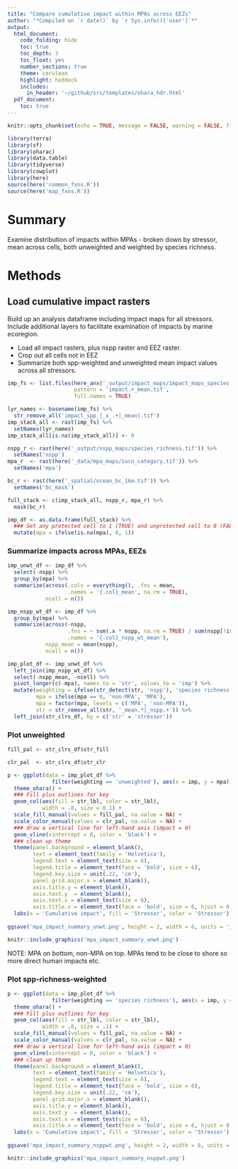 ```yaml
---
title: "Compare cumulative impact within MPAs across EEZs"
author: "*Compiled on `r date()` by `r Sys.info()['user']`*"
output: 
  html_document:
    code_folding: hide
    toc: true
    toc_depth: 3
    toc_float: yes
    number_sections: true
    theme: cerulean
    highlight: haddock
    includes: 
      in_header: '~/github/src/templates/ohara_hdr.html'
  pdf_document:
    toc: true
---
```


``` r

knitr::opts_chunk$set(echo = TRUE, message = FALSE, warning = FALSE, fig.height = 4, fig.width = 7)

library(terra)
library(sf)
library(oharac)
library(data.table)
library(tidyverse)
library(cowplot)
library(here)
source(here('common_fxns.R'))
source(here('map_fxns.R'))

```

# Summary

Examine distribution of impacts within MPAs - broken down by stressor, mean across cells, both unweighted and weighted by species richness.

# Methods

## Load cumulative impact rasters

Build up an analysis dataframe including impact maps for all stressors.  Include additional layers to facilitate examination of impacts by marine ecoregion.

* Load all impact rasters, plus nspp raster and EEZ raster.
* Crop out all cells not in EEZ
* Summarize both spp-weighted and unweighted mean impact values across all stressors.

```r
imp_fs <- list.files(here_anx('_output/impact_maps/impact_maps_species'), 
                     pattern = 'impact.+_mean.tif',
                     full.names = TRUE)

lyr_names <- basename(imp_fs) %>%
  str_remove_all('impact_spp_|_x_.+|_mean|.tif')
imp_stack_all <- rast(imp_fs) %>%
  setNames(lyr_names)
imp_stack_all[is.na(imp_stack_all)] <- 0
```

```r
nspp_r <- rast(here('_output/nspp_maps/species_richness.tif')) %>%
  setNames('nspp')
mpa_r  <- rast(here('_data/mpa_maps/iucn_category.tif')) %>%
  setNames('mpa')

bc_r <- rast(here('_spatial/ocean_bc_1km.tif')) %>%
  setNames('bc_mask')
```

```r
full_stack <- c(imp_stack_all, nspp_r, mpa_r) %>%
  mask(bc_r)

imp_df <- as.data.frame(full_stack) %>%
  ### Set any protected cell to 1 (TRUE) and unprotected cell to 0 (FALSE)
  mutate(mpa = ifelse(is.na(mpa), 0, 1))
```

### Summarize impacts across MPAs, EEZs

```r
imp_unwt_df <- imp_df %>%
  select(-nspp) %>%
  group_by(mpa) %>%
  summarize(across(.cols = everything(), .fns = mean,
                   .names = '{.col}_mean', na.rm = TRUE),
            ncell = n())

imp_nspp_wt_df <- imp_df %>%
  group_by(mpa) %>%
  summarize(across(-nspp, 
                   .fns = ~ sum(.x * nspp, na.rm = TRUE) / sum(nspp[!is.na(.x)]),
                   .names = '{.col}_nspp_wt_mean'),
            nspp_mean = mean(nspp),
            ncell = n()) 

imp_plot_df <- imp_unwt_df %>%
  left_join(imp_nspp_wt_df) %>%
  select(-nspp_mean, -ncell) %>%
  pivot_longer(c(-mpa), names_to = 'str', values_to = 'imp') %>%
  mutate(weighting = ifelse(str_detect(str, 'nspp'), 'species richness', 'unweighted'),
         mpa = ifelse(mpa == 0, 'non-MPA', 'MPA'),
         mpa = factor(mpa, levels = c('MPA', 'non-MPA')),
         str = str_remove_all(str, '_mean.*|_nspp.+')) %>%
  left_join(str_clrs_df, by = c('str' = 'stressor'))
```



### Plot unweighted

```r
fill_pal <- str_clrs_df$str_fill

clr_pal  <- str_clrs_df$str_clr

p <- ggplot(data = imp_plot_df %>%
              filter(weighting == 'unweighted'), aes(x = imp, y = mpa)) +
  theme_ohara() +
  ### Fill plus outlines for key
  geom_col(aes(fill = str_lbl, color = str_lbl), 
           width = .8, size = 0.1) +
  scale_fill_manual(values = fill_pal, na.value = NA) +
  scale_color_manual(values = clr_pal, na.value = NA) +
  ### draw a vertical line for left-hand axis (impact = 0)
  geom_vline(xintercept = 0, color = 'black') +
  ### clean up theme
  theme(panel.background = element_blank(),
        text = element_text(family = 'Helvetica'),
        legend.text = element_text(size = 6),
        legend.title = element_text(face = 'bold', size = 6),
        legend.key.size = unit(.22, 'cm'),
        panel.grid.major.x = element_blank(),
        axis.title.y = element_blank(),
        axis.text.y  = element_blank(),
        axis.text.x = element_text(size = 6),
        axis.title.x = element_text(face = 'bold', size = 6, hjust = 0.5)) +
  labs(x = 'Cumulative impact', fill = 'Stressor', color = 'Stressor')
  
ggsave('mpa_impact_summary_unwt.png', height = 2, width = 6, units = 'in')

knitr::include_graphics('mpa_impact_summary_unwt.png')
```

NOTE: MPA on bottom, non-MPA on top.  MPAs tend to be close to shore so more direct human impacts etc.

### Plot spp-richness-weighted

```r
p <- ggplot(data = imp_plot_df %>%
              filter(weighting == 'species richness'), aes(x = imp, y = mpa)) +
  theme_ohara() +
  ### Fill plus outlines for key
  geom_col(aes(fill = str_lbl, color = str_lbl), 
           width = .8, size = .1) +
  scale_fill_manual(values = fill_pal, na.value = NA) +
  scale_color_manual(values = clr_pal, na.value = NA) +
  ### draw a vertical line for left-hand axis (impact = 0)
  geom_vline(xintercept = 0, color = 'black') +
  ### clean up theme
  theme(panel.background = element_blank(),
        text = element_text(family = 'Helvetica'),
        legend.text = element_text(size = 6),
        legend.title = element_text(face = 'bold', size = 6),
        legend.key.size = unit(.22, 'cm'),
        panel.grid.major.x = element_blank(),
        axis.title.y = element_blank(),
        axis.text.y  = element_blank(),
        axis.text.x = element_text(size = 6),
        axis.title.x = element_text(face = 'bold', size = 6, hjust = 0.5)) +
  labs(x = 'Cumulative impact', fill = 'Stressor', color = 'Stressor')
  
ggsave('mpa_impact_summary_nsppwt.png', height = 2, width = 6, units = 'in')

knitr::include_graphics('mpa_impact_summary_nsppwt.png')
```


